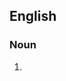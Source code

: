{{also|stemcells}}

==English==

===Noun===
{{head|en|noun form}}

# {{plural of|stem cell|lang=en}}